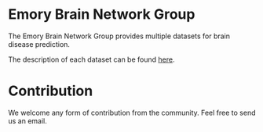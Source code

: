 # Emory Brain Network Group

The Emory Brain Network Group provides multiple datasets for brain disease prediction. 

The description of each dataset can be found [here](/datasets). 

# Contribution

We welcome any form of contribution from the community. Feel free to send us an email.